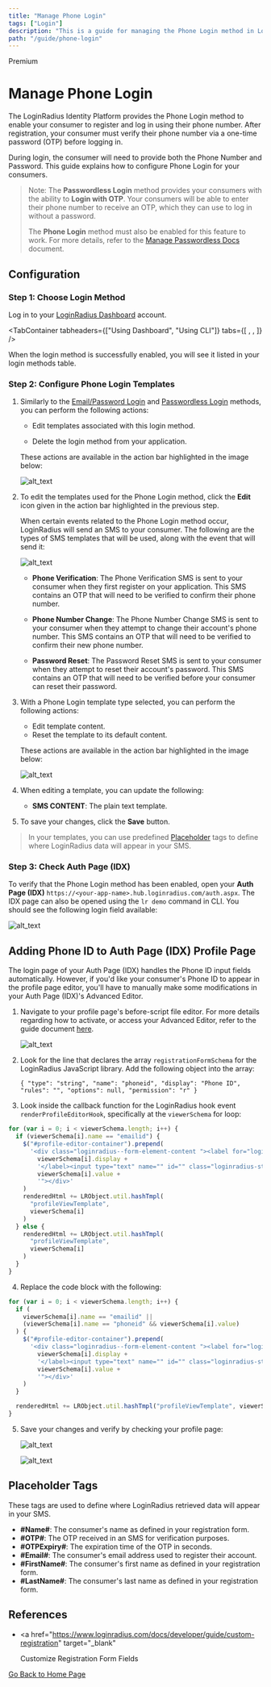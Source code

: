 ```yaml
---
title: "Manage Phone Login"
tags: ["Login"]
description: "This is a guide for managing the Phone Login method in LoginRadius."
path: "/guide/phone-login"
---
```


<span class="devloper-premium plan-tag">Premium</span>

# Manage Phone Login

The LoginRadius Identity Platform provides the Phone Login method to enable your consumer to register and log in using their phone number. After registration, your consumer must verify their phone number via a one-time password (OTP) before logging in.

During login, the consumer will need to provide both the Phone Number and Password. This guide explains how to configure Phone Login for your consumers.

> Note: The **Passwordless Login** method provides your consumers with the ability to **Login with OTP**. Your consumers will be able to enter their phone number to receive an OTP, which they can use to log in without a password.
>
> The **Phone Login** method must also be enabled for this feature to work. For more details, refer to the <a href="https://www.loginradius.com/docs/developer/guide/passwordless-login" target="_blank">Manage Passwordless Docs</a> document.

## Configuration

### Step 1: Choose Login Method

Log in to your <a href="https://dashboard.loginradius.com/dashboard" target="_blank">LoginRadius Dashboard</a> account.


<TabContainer
  tabheaders={["Using Dashboard", "Using CLI"]}
  tabs={[
    <Tab>
      <PhoneDash />
    </Tab>,
    <Tab>
      <PhoneCLI />
    </Tab>,
  ]}
/>

When the login method is successfully enabled, you will see it listed in your login methods table.

### Step 2: Configure Phone Login Templates

1. Similarly to the <a href="https://www.loginradius.com/docs/developer/guide/emailpassword-login" target="_blank">Email/Password Login</a> and <a href="https://www.loginradius.com/docs/developer/guide/passwordless-login" target="_blank">Passwordless Login</a> methods, you can perform the following actions:

   - Edit templates associated with this login method.

   - Delete the login method from your application.

   These actions are available in the action bar highlighted in the image below:

   ![alt_text](images/phone-method-actions-pricing.png "image_tooltip")

2. To edit the templates used for the Phone Login method, click the **Edit** icon given in the action bar highlighted in the previous step.

   When certain events related to the Phone Login method occur, LoginRadius will send an SMS to your consumer. The following are the types of SMS templates that will be used, along with the event that will send it:

   ![alt_text](images/phone-templates.png "image_tooltip")

   - **Phone Verification**: The Phone Verification SMS is sent to your consumer when they first register on your application. This SMS contains an OTP that will need to be verified to confirm their phone number.

   - **Phone Number Change**: The Phone Number Change SMS is sent to your consumer when they attempt to change their account's phone number. This SMS contains an OTP that will need to be verified to confirm their new phone number.

   - **Password Reset**: The Password Reset SMS is sent to your consumer when they attempt to reset their account's password. This SMS contains an OTP that will need to be verified before your consumer can reset their password.

3. With a Phone Login template type selected, you can perform the following actions:

   - Edit template content.
   - Reset the template to its default content.

   These actions are available in the action bar highlighted in the image below:

   ![alt_text](images/phone-template-edit.png "image_tooltip")

4. When editing a template, you can update the following:

   - **SMS CONTENT**: The plain text template.

5. To save your changes, click the **Save** button.

> In your templates, you can use predefined [Placeholder](#placeholder-tags) tags to define where LoginRadius data will appear in your SMS.

### Step 3: Check Auth Page (IDX)

To verify that the Phone Login method has been enabled, open your **Auth Page (IDX)** `https://<your-app-name>.hub.loginradius.com/auth.aspx`. The IDX page can also be opened using the `lr demo` command in CLI. You should see the following login field available:

![alt_text](../../assets/blog-common/idx-phone-login.png "image_tooltip")

## Adding Phone ID to Auth Page (IDX) Profile Page

The login page of your Auth Page (IDX) handles the Phone ID input fields automatically. However, if you'd like your consumer's Phone ID to appear in the profile page editor, you'll have to manually make some modifications in your Auth Page (IDX)'s Advanced Editor.

1. Navigate to your profile page's before-script file editor. For more details regarding how to activate, or access your Advanced Editor, refer to the guide document <a href="https://www.loginradius.com/docs/developer/guide/auth-page-advanced-editor" target="_blank">here</a>.

   ![alt_text](images/before-script-editor.png "image_tooltip")

2. Look for the line that declares the array `registrationFormSchema` for the LoginRadius JavaScript library. Add the following object into the array:

   `{ "type": "string", "name": "phoneid", "display": "Phone ID", "rules": "", "options": null, "permission": "r" }`

3. Look inside the callback function for the LoginRadius hook event `renderProfileEditorHook`, specifically at the `viewerSchema` for loop:

```javascript
for (var i = 0; i < viewerSchema.length; i++) {
  if (viewerSchema[i].name == "emailid") {
    $("#profile-editor-container").prepend(
      '<div class="loginradius--form-element-content "><label for="loginradius-profileeditor">' +
        viewerSchema[i].display +
        '</label><input type="text" name="" id="" class="loginradius-string" disabled value="' +
        viewerSchema[i].value +
        '"></div>'
    )
    renderedHtml += LRObject.util.hashTmpl(
      "profileViewTemplate",
      viewerSchema[i]
    )
  } else {
    renderedHtml += LRObject.util.hashTmpl(
      "profileViewTemplate",
      viewerSchema[i]
    )
  }
}
```

4. Replace the code block with the following:

```javascript
for (var i = 0; i < viewerSchema.length; i++) {
  if (
    viewerSchema[i].name == "emailid" ||
    (viewerSchema[i].name == "phoneid" && viewerSchema[i].value)
  ) {
    $("#profile-editor-container").prepend(
      '<div class="loginradius--form-element-content "><label for="loginradius-profileeditor">' +
        viewerSchema[i].display +
        '</label><input type="text" name="" id="" class="loginradius-string" disabled value="' +
        viewerSchema[i].value +
        '"></div>'
    )
  }

  renderedHtml += LRObject.util.hashTmpl("profileViewTemplate", viewerSchema[i])
}
```

5. Save your changes and verify by checking your profile page:

   ![alt_text](images/profile-phoneid.png "image_tooltip")

   ![alt_text](images/profile-editor-phoneid.png "image_tooltip")

## Placeholder Tags

These tags are used to define where LoginRadius retrieved data will appear in your SMS.

- **#Name#**: The consumer's name as defined in your registration form.
- **#OTP#**: The OTP received in an SMS for verification purposes.
- **#OTPExpiry#**: The expiration time of the OTP in seconds.
- **#Email#**: The consumer's email address used to register their account.
- **#FirstName#**: The consumer's first name as defined in your registration form.
- **#LastName#**: The consumer's last name as defined in your registration form.

## References

- <a
    href="https://www.loginradius.com/docs/developer/guide/custom-registration"
    target="_blank"
  >
    Customize Registration Form Fields
  </a>

[Go Back to Home Page](/)
